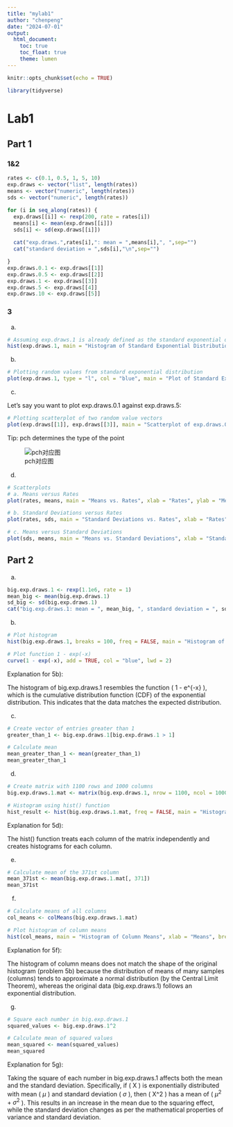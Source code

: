 ```yaml
---
title: "mylab1"
author: "chenpeng"
date: "2024-07-01"
output:
  html_document:
    toc: true
    toc_float: true
    theme: lumen
---
```


```r
knitr::opts_chunk$set(echo = TRUE)
```

```r
library(tidyverse)
```

# Lab1
## Part 1
### 1&2
```r
rates <- c(0.1, 0.5, 1, 5, 10)
exp.draws <- vector("list", length(rates))
means <- vector("numeric", length(rates))
sds <- vector("numeric", length(rates))

for (i in seq_along(rates)) {
  exp.draws[[i]] <- rexp(200, rate = rates[i])
  means[i] <- mean(exp.draws[[i]])
  sds[i] <- sd(exp.draws[[i]])
  
  cat("exp.draws.",rates[i],": mean = ",means[i],", ",sep="")
  cat("standard deviation = ",sds[i],"\n",sep="")

}
exp.draws.0.1 <- exp.draws[[1]]
exp.draws.0.5 <- exp.draws[[2]]
exp.draws.1 <- exp.draws[[3]]
exp.draws.5 <- exp.draws[[4]]
exp.draws.10 <- exp.draws[[5]]
```
### 3
a.
```r
# Assuming exp.draws.1 is already defined as the standard exponential distribution
hist(exp.draws.1, main = "Histogram of Standard Exponential Distribution", xlab = "Values")
```

b.
```r
# Plotting random values from standard exponential distribution
plot(exp.draws.1, type = "l", col = "blue", main = "Plot of Standard Exponential Distribution", xlab = "Index", ylab = "Values")
```

c.

Let's say you want to plot exp.draws.0.1 against exp.draws.5:
```r
# Plotting scatterplot of two random value vectors
plot(exp.draws[[1]], exp.draws[[3]], main = "Scatterplot of exp.draws.0.1 vs. exp.draws.5", xlab = "exp.draws.0.1", ylab = "exp.draws.5", col = "red", pch = 16)

```

Tip: pch determines the type of the point

![pch对应图](https://img-blog.csdn.net/20160505151456877)

d.
```r
# Scatterplots
# a. Means versus Rates
plot(rates, means, main = "Means vs. Rates", xlab = "Rates", ylab = "Means", col = "blue", pch = 16)

# b. Standard Deviations versus Rates
plot(rates, sds, main = "Standard Deviations vs. Rates", xlab = "Rates", ylab = "Standard Deviations", col = "green", pch = 16)

# c. Means versus Standard Deviations
plot(sds, means, main = "Means vs. Standard Deviations", xlab = "Standard Deviations", ylab = "Means", col = "purple", pch = 16)
```

## Part 2
a.
```r
big.exp.draws.1 <- rexp(1.1e6, rate = 1)
mean_big <- mean(big.exp.draws.1)
sd_big <- sd(big.exp.draws.1)
cat("big.exp.draws.1: mean = ", mean_big, ", standard deviation = ", sd_big,"\n",sep="")
```

b.
```r
# Plot histogram
hist(big.exp.draws.1, breaks = 100, freq = FALSE, main = "Histogram of big.exp.draws.1", xlab = "Values")

# Plot function 1 - exp(-x)
curve(1 - exp(-x), add = TRUE, col = "blue", lwd = 2)

```

Explanation for 5b):

The histogram of big.exp.draws.1 resembles the function ( 1 - e^{-x} ), which is the cumulative distribution function (CDF) of the exponential distribution. This indicates that the data matches the expected distribution.

c.
```r
# Create vector of entries greater than 1
greater_than_1 <- big.exp.draws.1[big.exp.draws.1 > 1]

# Calculate mean
mean_greater_than_1 <- mean(greater_than_1)
mean_greater_than_1

```

d.
```r
# Create matrix with 1100 rows and 1000 columns
big.exp.draws.1.mat <- matrix(big.exp.draws.1, nrow = 1100, ncol = 1000)

# Histogram using hist() function
hist_result <- hist(big.exp.draws.1.mat, freq = FALSE, main = "Histogram using big.exp.draws.1.mat", xlab = "Values")

```

Explanation for 5d):

The hist() function treats each column of the matrix independently and creates histograms for each column.

e.
```r
# Calculate mean of the 371st column
mean_371st <- mean(big.exp.draws.1.mat[, 371])
mean_371st

```

f.
```r
# Calculate means of all columns
col_means <- colMeans(big.exp.draws.1.mat)

# Plot histogram of column means
hist(col_means, main = "Histogram of Column Means", xlab = "Means", breaks = 30)

```

Explanation for 5f):

The histogram of column means does not match the shape of the original histogram (problem 5b) because the distribution of means of many samples (columns) tends to approximate a normal distribution (by the Central Limit Theorem), whereas the original data (big.exp.draws.1) follows an exponential distribution.

g.
```r
# Square each number in big.exp.draws.1
squared_values <- big.exp.draws.1^2

# Calculate mean of squared values
mean_squared <- mean(squared_values)
mean_squared
```

Explanation for 5g):

Taking the square of each number in big.exp.draws.1 affects both the mean and the standard deviation. Specifically, if ( X ) is exponentially distributed with mean ( $\mu$ ) and standard deviation ( $\sigma$ ), then ( X^2 ) has a mean of ( $\mu ^2 + \sigma ^2$ ). This results in an increase in the mean due to the squaring effect, while the standard deviation changes as per the mathematical properties of variance and standard deviation.








